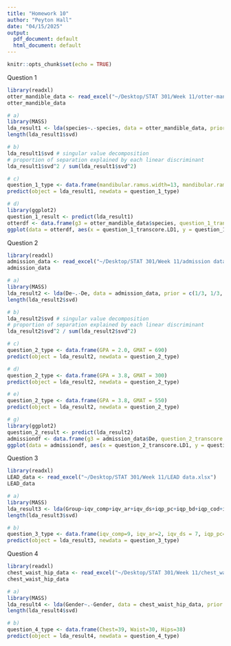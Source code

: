 ```yaml
---
title: "Homework 10"
author: "Peyton Hall"
date: "04/15/2025"
output:
  pdf_document: default
  html_document: default
---
```


```r
knitr::opts_chunk$set(echo = TRUE)
```

Question 1
```r
library(readxl)
otter_mandible_data <- read_excel("~/Desktop/STAT 301/Week 11/otter-mandible-data.xlsx")
otter_mandible_data

# a)
library(MASS)
lda_result1 <- lda(species~.-species, data = otter_mandible_data, prior = c(1/4, 1/4, 1/4, 1/4))
length(lda_result1$svd)

# b)
lda_result1$svd # singular value decomposition
# proportion of separation explained by each linear discriminant
lda_result1$svd^2 / sum(lda_result1$svd^2)

# c)
question_1_type <- data.frame(mandibular.ramus.width=13, mandibular.ramus.height=30, moment.arm.temporalis=21, outlever.at.carnassial=10, moment.arm.masseter=12, jaw.length=60)
predict(object = lda_result1, newdata = question_1_type)

# d)
library(ggplot2)
question_1_result <- predict(lda_result1)
otterdf <- data.frame(g3 = otter_mandible_data$species, question_1_transcore = question_1_result$x)
ggplot(data = otterdf, aes(x = question_1_transcore.LD1, y = question_1_transcore.LD2)) + geom_point(aes(color = g3))
```

Question 2
```r
library(readxl)
admission_data <- read_excel("~/Desktop/STAT 301/Week 11/admission data.xlsx")
admission_data

# a)
library(MASS)
lda_result2 <- lda(De~.-De, data = admission_data, prior = c(1/3, 1/3, 1/3))
length(lda_result2$svd)

# b)
lda_result2$svd # singular value decomposition
# proportion of separation explained by each linear discriminant
lda_result2$svd^2 / sum(lda_result2$svd^2)

# c)
question_2_type <- data.frame(GPA = 2.0, GMAT = 690)
predict(object = lda_result2, newdata = question_2_type)

# d)
question_2_type <- data.frame(GPA = 3.8, GMAT = 300)
predict(object = lda_result2, newdata = question_2_type)

# e)
question_2_type <- data.frame(GPA = 3.8, GMAT = 550)
predict(object = lda_result2, newdata = question_2_type)

# g)
library(ggplot2)
question_2_result <- predict(lda_result2)
admissiondf <- data.frame(g3 = admission_data$De, question_2_transcore = question_2_result$x)
ggplot(data = admissiondf, aes(x = question_2_transcore.LD1, y = question_2_transcore.LD2)) + geom_point(aes(color = g3))
```

Question 3
```r
library(readxl)
LEAD_data <- read_excel("~/Desktop/STAT 301/Week 11/LEAD data.xlsx")
LEAD_data

# a)
library(MASS)
lda_result3 <- lda(Group~iqv_comp+iqv_ar+iqv_ds+iqp_pc+iqp_bd+iqp_cod+iqf, data = LEAD_data, prior = c(1/2, 1/2))
length(lda_result3$svd)

# b)
question_3_type <- data.frame(iqv_comp=9, iqv_ar=2, iqv_ds = 7, iqp_pc=10, iqp_bd=8, iqp_cod=20, iqf=90)
predict(object = lda_result3, newdata = question_3_type)
```

Question 4
```r
library(readxl)
chest_waist_hip_data <- read_excel("~/Desktop/STAT 301/Week 11/chest_waist_hip data.xlsx")
chest_waist_hip_data

# a)
library(MASS)
lda_result4 <- lda(Gender~.-Gender, data = chest_waist_hip_data, prior = c(1/2, 1/2))
length(lda_result4$svd)

# b)
question_4_type <- data.frame(Chest=39, Waist=30, Hips=38)
predict(object = lda_result4, newdata = question_4_type)
```

